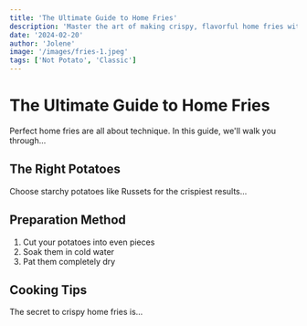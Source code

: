 ```yaml
---
title: 'The Ultimate Guide to Home Fries'
description: 'Master the art of making crispy, flavorful home fries with our comprehensive guide'
date: '2024-02-20'
author: 'Jolene'
image: '/images/fries-1.jpeg'
tags: ['Not Potato', 'Classic']
---
```


# The Ultimate Guide to Home Fries

Perfect home fries are all about technique. In this guide, we'll walk you through...

## The Right Potatoes

Choose starchy potatoes like Russets for the crispiest results...

## Preparation Method

1. Cut your potatoes into even pieces
2. Soak them in cold water
3. Pat them completely dry

## Cooking Tips

The secret to crispy home fries is... 
